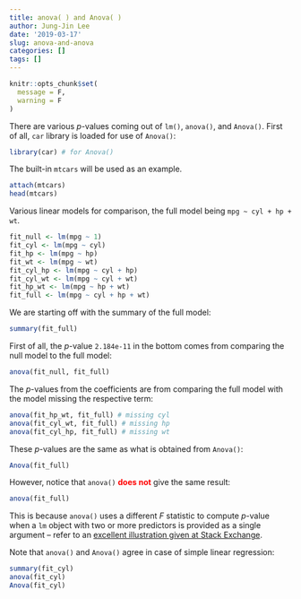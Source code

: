 ```yaml
---
title: anova( ) and Anova( )
author: Jung-Jin Lee
date: '2019-03-17'
slug: anova-and-anova
categories: []
tags: []
---
```


```r
knitr::opts_chunk$set(
  message = F,
  warning = F
)
```

There are various $p$-values coming out of `lm()`, `anova()`, and `Anova()`. First of all, `car` library is loaded for use of `Anova()`:

```r
library(car) # for Anova()
```

The built-in `mtcars` will be used as an example.

```r
attach(mtcars)
head(mtcars)
```

Various linear models for comparison, the full model being `mpg ~ cyl + hp + wt`.

```r
fit_null <- lm(mpg ~ 1) 
fit_cyl <- lm(mpg ~ cyl)
fit_hp <- lm(mpg ~ hp)
fit_wt <- lm(mpg ~ wt)
fit_cyl_hp <- lm(mpg ~ cyl + hp)
fit_cyl_wt <- lm(mpg ~ cyl + wt)
fit_hp_wt <- lm(mpg ~ hp + wt)
fit_full <- lm(mpg ~ cyl + hp + wt)
```

We are starting off with the summary of the full model:

```r
summary(fit_full)
```

First of all, the $p$-value `2.184e-11` in the bottom comes from comparing the null model to the full model:

```r
anova(fit_null, fit_full)
```

The $p$-values from the coefficients are from comparing the full model with the model missing the respective term:

```r
anova(fit_hp_wt, fit_full) # missing cyl
anova(fit_cyl_wt, fit_full) # missing hp
anova(fit_cyl_hp, fit_full) # missing wt
```

These $p$-values are the same as what is obtained from `Anova()`:

```r
Anova(fit_full)
```

However, notice that `anova()` <font color="red"> **does not** </font> give the same result:

```r
anova(fit_full)
```

This is because `anova()` uses a different $F$ statistic to compute $p$-value when a `lm` object with two or more predictors is provided as a single argument -- refer to an [excellent illustration given at Stack Exchange](https://math.stackexchange.com/questions/1792351/sequential-anova-r).

Note that `anova()` and `Anova()` agree in case of simple linear regression:

```r
summary(fit_cyl)
anova(fit_cyl)
Anova(fit_cyl)
```




